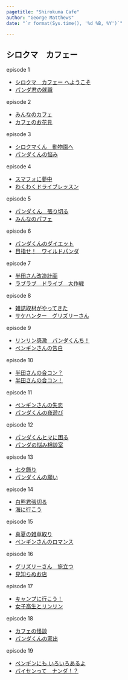 ```yaml
---
pagetitle: "Shirokuma Cafe"
author: "George Matthews"
date: "`r format(Sys.time(), '%d %B, %Y')`"

---
```


## シロクマ　カフェー

episode 1

- [シロクマ　カフェー へようこそ](Shirokuma-Cafe-01.html)
- [パンダ君の就職](Shirokuma-Cafe-02.html)

episode 2

- [みんなのカフェ](Shirokuma-Cafe-03.html)
- [カフェのお花見](Shirokuma-Cafe-04.html)

episode 3

- [シロクマくん　動物園へ](Shirokuma-Cafe-05.html)
- [パンダくんの悩み](Shirokuma-Cafe-06.html)

episode 4

- [スマフォに夢中](Shirokuma-Cafe-07.html)
- [わくわくドライブレッスン](Shirokuma-Cafe-08.html)

episode 5

- [パンダくん　張り切る](Shirokuma-Cafe-09.html)
- [みんなのパフェ](Shirokuma-Cafe-10.html)

episode 6

- [パンダくんのダイエット](Shirokuma-Cafe-11.html)
- [目指せ！　ワイルドパンダ](Shirokuma-Cafe-12.html)

episode 7

- [半田さん改造計画](Shirokuma-Cafe-13.html)
- [ラブラブ　ドライブ　大作戦](Shirokuma-Cafe-14.html)

episode 8

- [雑誌取材がやってきた](Shirokuma-Cafe-15.html)
- [サケハンター　グリズリーさん](Shirokuma-Cafe-16.html)

episode 9

- [リンリン感激　パンダくんち！](Shirokuma-Cafe-17.html)
- [ペンギンさんの告白](Shirokuma-Cafe-18.html)

episode 10

- [半田さんの合コン？](Shirokuma-Cafe-19.html)
- [半田さんの合コン！](Shirokuma-Cafe-20.html)

episode 11

- [ペンギンさんの失恋](Shirokuma-Cafe-21.html)
- [パンダくんの夜遊び](Shirokuma-Cafe-22.html)

episode 12

- [パンダくんヒマに困る](Shirokuma-Cafe-23.html)
- [パンダの悩み相談室](Shirokuma-Cafe-24.html)

episode 13

- [七夕飾り](Shirokuma-Cafe-25.html)
- [パンダくんの願い](Shirokuma-Cafe-26.html)

episode 14

- [白熊君張切る](Shirokuma-Cafe-27.html)
- [海に行こう](Shirokuma-Cafe-28.html)

episode 15


- [真夏の雑草取り](Shirokuma-Cafe-29.html)
- [ペンギンさんのロマンス](Shirokuma-Cafe-30.html)

episode 16

- [グリズリーさん　旅立つ](Shirokuma-Cafe-31.html)
- [見知らぬお店](Shirokuma-Cafe-32.html)

episode 17

- [キャンプに行こう！](Shirokuma-Cafe-33.html)
- [女子高生とリンリン](Shirokuma-Cafe-34.html)

episode 18

- [カフェの怪談](Shirokuma-Cafe-35.html)
- [パンダくんの家出](Shirokuma-Cafe-36.html)

episode 19

- [ペンギンにも いろいろあるよ](Shirokuma-Cafe-37.html)
- [バイセンって　ナンダ！？](Shirokuma-Cafe-38.html)
